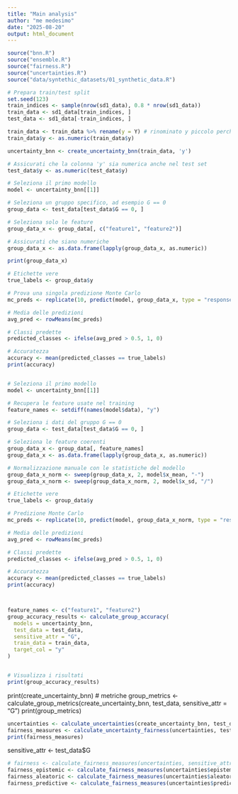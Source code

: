 ```yaml
---
title: "Main analysis"
author: "me medesimo"
date: "2025-08-20"
output: html_document
---
```


```r
source("bnn.R")
source("ensemble.R")
source("fairness.R")
source("uncertainties.R")
source("data/syntethic_datasets/01_synthetic_data.R")
```

```r
# Prepara train/test split
set.seed(123)
train_indices <- sample(nrow(sd1_data), 0.8 * nrow(sd1_data))
train_data <- sd1_data[train_indices, ]
test_data <- sd1_data[-train_indices, ]
```


```r
train_data <- train_data %>% rename(y = Y) # rinominato y piccolo perche pacchetto stan richiede cosi
train_data$y <- as.numeric(train_data$y)

uncertainty_bnn <- create_uncertainty_bnn(train_data, 'y')
```


```r
# Assicurati che la colonna 'y' sia numerica anche nel test set
test_data$y <- as.numeric(test_data$y)

# Seleziona il primo modello
model <- uncertainty_bnn[[1]]

# Seleziona un gruppo specifico, ad esempio G == 0
group_data <- test_data[test_data$G == 0, ]

# Seleziona solo le feature
group_data_x <- group_data[, c("feature1", "feature2")]

# Assicurati che siano numeriche
group_data_x <- as.data.frame(lapply(group_data_x, as.numeric))

print(group_data_x)

# Etichette vere
true_labels <- group_data$y

# Prova una singola predizione Monte Carlo
mc_preds <- replicate(10, predict(model, group_data_x, type = "response"))

# Media delle predizioni
avg_pred <- rowMeans(mc_preds)

# Classi predette
predicted_classes <- ifelse(avg_pred > 0.5, 1, 0)

# Accuratezza
accuracy <- mean(predicted_classes == true_labels)
print(accuracy)


# Seleziona il primo modello
model <- uncertainty_bnn[[1]]

# Recupera le feature usate nel training
feature_names <- setdiff(names(model$data), "y")

# Seleziona i dati del gruppo G == 0
group_data <- test_data[test_data$G == 0, ]

# Seleziona le feature coerenti
group_data_x <- group_data[, feature_names]
group_data_x <- as.data.frame(lapply(group_data_x, as.numeric))

# Normalizzazione manuale con le statistiche del modello
group_data_x_norm <- sweep(group_data_x, 2, model$x_mean, "-")
group_data_x_norm <- sweep(group_data_x_norm, 2, model$x_sd, "/")

# Etichette vere
true_labels <- group_data$y

# Predizione Monte Carlo
mc_preds <- replicate(10, predict(model, group_data_x_norm, type = "response"))

# Media delle predizioni
avg_pred <- rowMeans(mc_preds)

# Classi predette
predicted_classes <- ifelse(avg_pred > 0.5, 1, 0)

# Accuratezza
accuracy <- mean(predicted_classes == true_labels)
print(accuracy)



feature_names <- c("feature1", "feature2")
group_accuracy_results <- calculate_group_accuracy(
  models = uncertainty_bnn,
  test_data = test_data,
  sensitive_attr = "G",
  train_data = train_data,
  target_col = "y"
)


# Visualizza i risultati
print(group_accuracy_results)
```

print(create_uncertainty_bnn)
# metriche
group_metrics <- calculate_group_metrics(create_uncertainty_bnn, test_data, sensitive_attr = "G")
print(group_metrics)


```r
uncertainties <- calculate_uncertainties(create_uncertainty_bnn, test_data)
fairness_measures <- calculate_uncertainty_fairness(uncertainties, test_data$G)
print(fairness_measures)
```


sensitive_attr <- test_data$G

```r
# fairness <- calculate_fairness_measures(uncertainties, sensitive_attr)
fairness_epistemic <- calculate_fairness_measures(uncertainties$epistemic, sensitive_attr)
fairness_aleatoric <- calculate_fairness_measures(uncertainties$aleatoric, sensitive_attr)
fairness_predictive <- calculate_fairness_measures(uncertainties$predictive, sensitive_attr)

```


